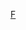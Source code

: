 {{Linescore
| Date = 3月22日
| Time = 18:00
| Location = [[道奇體育場]]
| Road = '''{{bb|USA}}''' | RoadAbr = 美國
| R1 = 0 | R2 = 0 | R3 = 2 | R4 = 0 | R5 = 2 | R6 = 0 | R7 = 3 | R8 = 1 | R9 = 0 | RR = 8 | RH = 13 | RE = 0
| Home = {{bb|PUR}} | HomeAbr = 波多黎各
| H1 = 0 | H2 = 0 | H3 = 0 | H4 = 0 | H5 = 0 | H6 = 0 | H7 = 0 | H8 = 0 | H9 = 0 | HR = 0 | HH = 3 | HE = 1
| WP = [[馬可仕·史卓曼|Marcus Stroman]] (1-1)
| LP = {{link-en|Seth Lugo|Seth Lugo}} (2-1)
| SV = 
| RoadHR = [[伊恩·金斯勒|Ian Kinsler]] (1，3局上，2分)
| HomeHR = 
| Attendance = 51,565
| Notes = 
| BoxURL = http://m.mlb.com/gameday/united-states-vs-puerto-rico/2017/03/22/486941?#game_tab=box,game=486941,game_state=final
}}<noinclude>
[[Category:2017年世界棒球經典賽賽事模板|F]]
</noinclude>